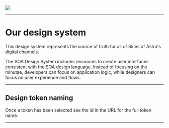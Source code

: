 
<Meta title="Styleguide/Intro" />

<img src="assets/soa_logo_2.png" />
<hr />

# Our design system

<div className="width-60 margin_bottom_med">

This design system represents the source of truth for all of Skies of Astra's digital channels.

The SOA Design System includes resources to create user interfaces consistent with the SOA design language. Instead of focusing on the minutae, developers can focus on application logic, while designers can focus on user experience and flows.

</div>

<hr />

## Design token naming

<p className="margin_bottom_med">
  Once a token has been selected see the id in the URL for the full token name.
</p>

<hr className="section" />
